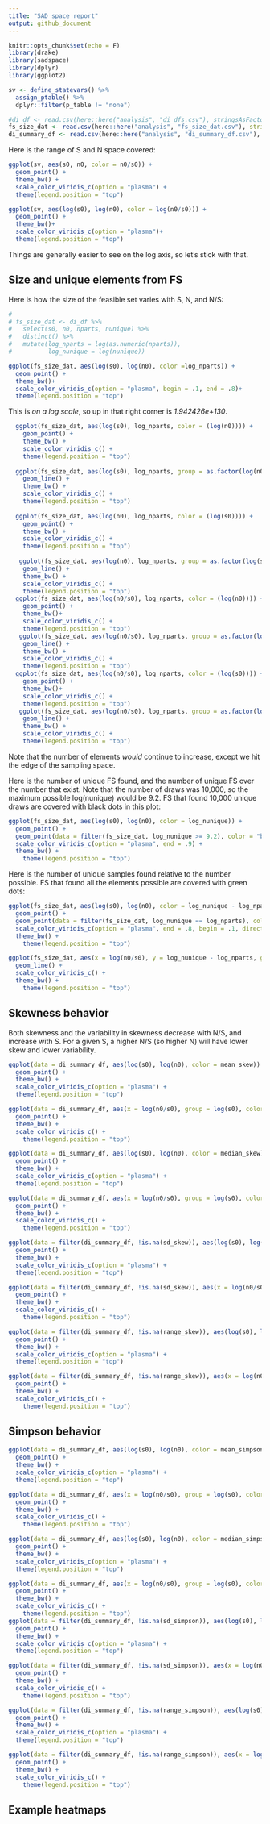 ```yaml
---
title: "SAD space report"
output: github_document
---
```


```r
knitr::opts_chunk$set(echo = F)
library(drake)
library(sadspace)
library(dplyr)
library(ggplot2)
```

```r

sv <- define_statevars() %>%
  assign_ptable() %>%
  dplyr::filter(p_table != "none")

#di_df <- read.csv(here::here("analysis", "di_dfs.csv"), stringsAsFactors = F)
fs_size_dat <- read.csv(here::here("analysis", "fs_size_dat.csv"), stringsAsFactors = F)
di_summary_df <- read.csv(here::here("analysis", "di_summary_df.csv"), stringsAsFactors = F)

```

Here is the range of S and N space covered:

```r

ggplot(sv, aes(s0, n0, color = n0/s0)) +
  geom_point() +
  theme_bw() +
  scale_color_viridis_c(option = "plasma") +
  theme(legend.position = "top")

ggplot(sv, aes(log(s0), log(n0), color = log(n0/s0))) +
  geom_point() +
  theme_bw()+
  scale_color_viridis_c(option = "plasma")+
  theme(legend.position = "top")
```

Things are generally easier to see on the log axis, so let's stick with that.

## Size and unique elements from FS

Here is how the size of the feasible set varies with S, N, and N/S:

```r
# 
# fs_size_dat <- di_df %>%
#   select(s0, n0, nparts, nunique) %>%
#   distinct() %>%
#   mutate(log_nparts = log(as.numeric(nparts)),
#          log_nunique = log(nunique))

ggplot(fs_size_dat, aes(log(s0), log(n0), color =log_nparts)) +
  geom_point() + 
  theme_bw()+
  scale_color_viridis_c(option = "plasma", begin = .1, end = .8)+
  theme(legend.position = "top")

```


This is *on a log scale*, so up in that right corner is *1.942426e+130*. 

```r
  ggplot(fs_size_dat, aes(log(s0), log_nparts, color = (log(n0)))) +
    geom_point() +
    theme_bw() +
    scale_color_viridis_c() +
    theme(legend.position = "top")
  
  ggplot(fs_size_dat, aes(log(s0), log_nparts, group = as.factor(log(n0)), color = log(n0))) +
    geom_line() +
    theme_bw() +
    scale_color_viridis_c() +
    theme(legend.position = "top")
  
  ggplot(fs_size_dat, aes(log(n0), log_nparts, color = (log(s0)))) +
    geom_point() +
    theme_bw() +
    scale_color_viridis_c() +
    theme(legend.position = "top")
  
   ggplot(fs_size_dat, aes(log(n0), log_nparts, group = as.factor(log(s0)), color = log(s0))) +
    geom_line() +
    theme_bw() +
    scale_color_viridis_c() +
    theme(legend.position = "top")
  ggplot(fs_size_dat, aes(log(n0/s0), log_nparts, color = (log(n0)))) +
    geom_point() +
    theme_bw()+
    scale_color_viridis_c() +
    theme(legend.position = "top")
   ggplot(fs_size_dat, aes(log(n0/s0), log_nparts, group = as.factor(log(n0)), color = log(n0))) +
    geom_line() +
    theme_bw() +
    scale_color_viridis_c() +
    theme(legend.position = "top")
  ggplot(fs_size_dat, aes(log(n0/s0), log_nparts, color = (log(s0)))) +
    geom_point() +
    theme_bw()+
    scale_color_viridis_c() +
    theme(legend.position = "top")
   ggplot(fs_size_dat, aes(log(n0/s0), log_nparts, group = as.factor(log(s0)), color = log(s0))) +
    geom_line() +
    theme_bw() +
    scale_color_viridis_c() +
    theme(legend.position = "top")

```

Note that the number of elements *would* continue to increase, except we hit the edge of the sampling space.

Here is the number of unique FS found, and the number of unique FS over the number that exist. Note that the number of draws was 10,000, so the maximum possible log(nunique) would be 9.2. FS that found 10,000 unique draws are covered with black dots in this plot:

```r

ggplot(fs_size_dat, aes(log(s0), log(n0), color = log_nunique)) +
  geom_point() +
  geom_point(data = filter(fs_size_dat, log_nunique >= 9.2), color = "black") +
  scale_color_viridis_c(option = "plasma", end = .9) +
  theme_bw() +
    theme(legend.position = "top")
```


Here is the number of unique samples found relative to the number possible. FS that found all the elements possible are covered with green dots:

```r

ggplot(fs_size_dat, aes(log(s0), log(n0), color = log_nunique - log_nparts)) +
  geom_point() +
  geom_point(data = filter(fs_size_dat, log_nunique == log_nparts), color = "green")+ 
  scale_color_viridis_c(option = "plasma", end = .8, begin = .1, direction = -1) +
  theme_bw() +
    theme(legend.position = "top")

ggplot(fs_size_dat, aes(x = log(n0/s0), y = log_nunique - log_nparts, group = log(s0), color = log(s0))) +
  geom_line() +
  scale_color_viridis_c() +
  theme_bw() +
    theme(legend.position = "top")

```


## Skewness behavior

Both skewness and the variability in skewness decrease with N/S, and increase with S. For a given S, a higher N/S (so higher N) will have lower skew and lower variability. 

```r

ggplot(data = di_summary_df, aes(log(s0), log(n0), color = mean_skew)) +
  geom_point() +
  theme_bw() +
  scale_color_viridis_c(option = "plasma") +
  theme(legend.position = "top")

ggplot(data = di_summary_df, aes(x = log(n0/s0), group = log(s0), color = log(s0), y = mean_skew)) +
  geom_point() +
  theme_bw() +
  scale_color_viridis_c() +
    theme(legend.position = "top")

ggplot(data = di_summary_df, aes(log(s0), log(n0), color = median_skew)) +
  geom_point() +
  theme_bw() +
  scale_color_viridis_c(option = "plasma") +
  theme(legend.position = "top")

ggplot(data = di_summary_df, aes(x = log(n0/s0), group = log(s0), color = log(s0), y = median_skew)) +
  geom_point() +
  theme_bw() +
  scale_color_viridis_c() +
    theme(legend.position = "top")

ggplot(data = filter(di_summary_df, !is.na(sd_skew)), aes(log(s0), log(n0), color = sd_skew)) +
  geom_point() +
  theme_bw() +
  scale_color_viridis_c(option = "plasma") +
  theme(legend.position = "top")

ggplot(data = filter(di_summary_df, !is.na(sd_skew)), aes(x = log(n0/s0), group = log(s0), color = log(s0), y = sd_skew)) +
  geom_point() +
  theme_bw() +
  scale_color_viridis_c() +
    theme(legend.position = "top")

ggplot(data = filter(di_summary_df, !is.na(range_skew)), aes(log(s0), log(n0), color = range_skew)) +
  geom_point() +
  theme_bw() +
  scale_color_viridis_c(option = "plasma") +
  theme(legend.position = "top")

ggplot(data = filter(di_summary_df, !is.na(range_skew)), aes(x = log(n0/s0), group = log(s0), color = log(s0), y = range_skew)) +
  geom_point() +
  theme_bw() +
  scale_color_viridis_c() +
    theme(legend.position = "top")
```

## Simpson behavior

```r

ggplot(data = di_summary_df, aes(log(s0), log(n0), color = mean_simpson)) +
  geom_point() +
  theme_bw() +
  scale_color_viridis_c(option = "plasma") +
  theme(legend.position = "top")

ggplot(data = di_summary_df, aes(x = log(n0/s0), group = log(s0), color = log(s0), y = mean_simpson)) +
  geom_point() +
  theme_bw() +
  scale_color_viridis_c() +
    theme(legend.position = "top")

ggplot(data = di_summary_df, aes(log(s0), log(n0), color = median_simpson)) +
  geom_point() +
  theme_bw() +
  scale_color_viridis_c(option = "plasma") +
  theme(legend.position = "top")

ggplot(data = di_summary_df, aes(x = log(n0/s0), group = log(s0), color = log(s0), y = median_simpson)) +
  geom_point() +
  theme_bw() +
  scale_color_viridis_c() +
    theme(legend.position = "top")
ggplot(data = filter(di_summary_df, !is.na(sd_simpson)), aes(log(s0), log(n0), color = sd_simpson)) +
  geom_point() +
  theme_bw() +
  scale_color_viridis_c(option = "plasma") +
  theme(legend.position = "top")

ggplot(data = filter(di_summary_df, !is.na(sd_simpson)), aes(x = log(n0/s0), group = log(s0), color = log(s0), y = sd_simpson)) +
  geom_point() +
  theme_bw() +
  scale_color_viridis_c() +
    theme(legend.position = "top")

ggplot(data = filter(di_summary_df, !is.na(range_simpson)), aes(log(s0), log(n0), color = range_simpson)) +
  geom_point() +
  theme_bw() +
  scale_color_viridis_c(option = "plasma") +
  theme(legend.position = "top")

ggplot(data = filter(di_summary_df, !is.na(range_simpson)), aes(x = log(n0/s0), group = log(s0), color = log(s0), y = range_simpson)) +
  geom_point() +
  theme_bw() +
  scale_color_viridis_c() +
    theme(legend.position = "top")
```

## Example heatmaps
